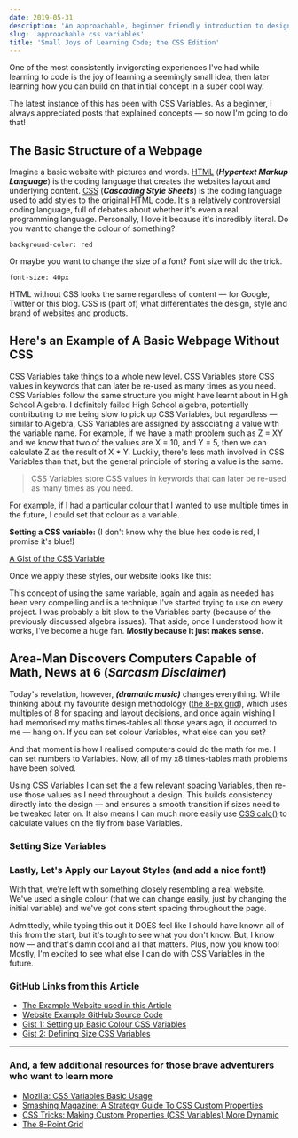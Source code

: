 ```yaml
---
date: 2019-05-31
description: 'An approachable, beginner friendly introduction to designing websites using CSS Variables. No experience with code necessary!'
slug: 'approachable css variables'
title: 'Small Joys of Learning Code; the CSS Edition'
---
```



One of the most consistently invigorating experiences I've had while learning to code is the joy of learning a seemingly small idea, then later learning how you can build on that initial concept in a super cool way.

The latest instance of this has been with CSS Variables. As a beginner, I always appreciated posts that explained concepts — so now I'm going to do that!

## The Basic Structure of a Webpage

Imagine a basic website with pictures and words. [HTML](https://developer.mozilla.org/en-US/docs/Web/HTML) (_**Hypertext Markup Language**_) is the coding language that creates the websites layout and underlying content. [CSS](https://developer.mozilla.org/en-US/docs/Web/css) (_**Cascading Style Sheets**_) is the coding language used to add styles to the original HTML code. It's a relatively controversial coding language, full of debates about whether it's even a real programming language. Personally, I love it because it's incredibly literal. Do you want to change the colour of something?

`background-color: red`

Or maybe you want to change the size of a font? Font size will do the trick.

`font-size: 40px`

HTML without CSS looks the same regardless of content — for Google, Twitter or this blog. CSS is (part of) what differentiates the design, style and brand of websites and products.

## Here's an Example of A Basic Webpage Without CSS

<CustomLazyImage
  alt="A Basic HTML Website with no CSS Styling"
  src="/assets/images/css-variables/html-no-css.jpg"
/>

CSS Variables take things to a whole new level. CSS Variables store CSS values in keywords that can later be re-used as many times as you need. CSS Variables follow the same structure you might have learnt about in High School Algebra. I definitely failed High School algebra, potentially contributing to me being slow to pick up CSS Variables, but regardless — similar to Algebra, CSS Variables are assigned by associating a value with the variable name. For example, if we have a math problem such as Z = XY and we know that two of the values are X = 10, and Y = 5, then we can calculate Z as the result of X \* Y. Luckily, there's less math involved in CSS Variables than that, but the general principle of storing a value is the same.

> CSS Variables store CSS values in keywords that can later be re-used as many times as you need.

For example, if I had a particular colour that I wanted to use multiple times in the future, I could set that colour as a variable.

**Setting a CSS variable:**
(I don't know why the blue hex code is red, I promise it's blue!)

[A Gist of the CSS Variable](https://gist.github.com/jasontcrabtree/2ce934513ce317cf97de22f0de8aba34.js)

<CustomLazyImage
  alt="gist Size Variables"
  src="/assets/images/css-variables/setting-color-variables.png"
/>

Once we apply these styles, our website looks like this:

<CustomLazyImage
  alt="Adding some basic CSS using our CSS colour variable"
  src="/assets/images/css-variables/adding-css-colors.jpg"
/>

This concept of using the same variable, again and again as needed has been very compelling and is a technique I've started trying to use on every project. I was probably a bit slow to the Variables party (because of the previously discussed algebra issues). That aside, once I understood how it works, I've become a huge fan. **Mostly because it just makes sense.**

## Area-Man Discovers Computers Capable of Math, News at 6 (_Sarcasm Disclaimer_)

Today's revelation, however, **_(dramatic music)_** changes everything. While thinking about my favourite design methodology ([the 8-px grid](https://spec.fm/specifics/8-pt-grid)), which uses multiples of 8 for spacing and layout decisions, and once again wishing I had memorised my maths times-tables all those years ago, it occurred to me — hang on. If you can set colour Variables, what else can you set?

And that moment is how I realised computers could do the math for me. I can set numbers to Variables. Now, all of my x8 times-tables math problems have been solved.

Using CSS Variables I can set the a few relevant spacing Variables, then re-use those values as I need throughout a design. This builds consistency directly into the design — and ensures a smooth transition if sizes need to be tweaked later on. It also means I can much more easily use [CSS calc()](https://developer.mozilla.org/en-US/docs/Web/CSS/calc) to calculate values on the fly from base Variables.

### Setting Size Variables

<CustomLazyImage
  alt="A GitHub gist showing how to assign size variables"
  src="/assets/images/css-variables/setting-size-variables.png"
/>

### Lastly, Let's Apply our Layout Styles (and add a nice font!)

<CustomLazyImage
  alt="Using A Few CSS Variables to Layout our Page"
  src="/assets/images/css-variables/final-layout-and-styles.jpg"
/>

With that, we're left with something closely resembling a real website. We've used a single colour (that we can change easily, just by changing the initial variable) and we've got consistent spacing throughout the page.

Admittedly, while typing this out it DOES feel like I should have known all of this from the start, but it's tough to see what you don't know. But, I know now — and that's damn cool and all that matters. Plus, now you know too! Mostly, I'm excited to see what else I can do with CSS Variables in the future.

### GitHub Links from this Article

- [The Example Website used in this Article](https://jasontcrabtree.github.io/approachable-css-variables/)
- [Website Example GitHub Source Code](https://github.com/jasontcrabtree/approachable-css-variables)
- [Gist 1: Setting up Basic Colour CSS Variables](https://gist.github.com/jasontcrabtree/2ce934513ce317cf97de22f0de8aba34)
- [Gist 2: Defining Size CSS Variables](https://gist.github.com/jasontcrabtree/027b7a17ceb2ac650c10be22fca8b3b2)

<hr />

### And, a few additional resources for those brave adventurers who want to learn more

- [Mozilla: CSS Variables Basic Usage](https://developer.mozilla.org/en-US/docs/Web/CSS/Using_CSS_custom_properties#Basic_usage)
- [Smashing Magazine: A Strategy Guide To CSS Custom Properties](https://www.smashingmagazine.com/2018/05/css-custom-properties-strategy-guide/)
- [CSS Tricks: Making Custom Properties (CSS Variables) More Dynamic](https://css-tricks.com/making-custom-properties-css-variables-dynamic/)
- [The 8-Point Grid](https://spec.fm/specifics/8-pt-grid)
